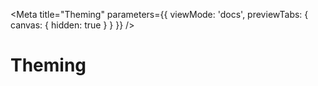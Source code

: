 
<Meta
  title="Theming"
  parameters={{
    viewMode: 'docs',
    previewTabs: {
      canvas: { hidden: true }
    }
  }}
/>

# Theming
